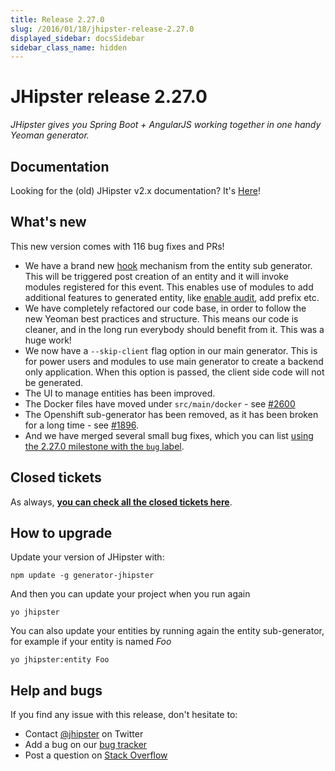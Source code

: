 ```yaml
---
title: Release 2.27.0
slug: /2016/01/18/jhipster-release-2.27.0
displayed_sidebar: docsSidebar
sidebar_class_name: hidden
---
```


JHipster release 2.27.0
==================

*JHipster gives you Spring Boot + AngularJS working together in one handy Yeoman generator.*

Documentation
----------

Looking for the (old) JHipster v2.x documentation? It's [Here](/documentation-archive)!

What's new
----------

This new version comes with 116 bug fixes and PRs!

- We have a brand new [hook](/modules/creating-a-module/#hooks) mechanism from the entity sub generator. This will be triggered post creation of an entity and it will invoke modules registered for this event. This enables use of modules to add additional features to generated entity, like [enable audit](/modules/marketplace/details/generator-jhipster-entity-audit/), add prefix etc.
- We have completely refactored our code base, in order to follow the new Yeoman best practices and structure. This means our code is cleaner, and in the long run everybody should benefit from it. This was a huge work!
- We now have a `--skip-client` flag option in our main generator. This is for power users and modules to use main generator to create a backend only application. When this option is passed, the client side code will not be generated.
- The UI to manage entities has been improved.
- The Docker files have moved under `src/main/docker` - see [#2600](https://github.com/jhipster/generator-jhipster/issues/2600)
- The Openshift sub-generator has been removed, as it has been broken for a long time - see [#1896](https://github.com/jhipster/generator-jhipster/issues/1896).
- And we have merged several small bug fixes, which you can list [using the 2.27.0 milestone with the `bug` label](https://github.com/jhipster/generator-jhipster/issues?utf8=%E2%9C%93&q=is%3Aissue+milestone%3A2.27.0+is%3Aclosed+label%3Abug).

Closed tickets
------------

As always, __[you can check all the closed tickets here](https://github.com/jhipster/generator-jhipster/issues?q=milestone%3A2.27.0+is%3Aclosed)__.

How to upgrade
------------

Update your version of JHipster with:

```
npm update -g generator-jhipster
```

And then you can update your project when you run again

```
yo jhipster
```

You can also update your entities by running again the entity sub-generator, for example if your entity is named _Foo_

```
yo jhipster:entity Foo
```

Help and bugs
--------------

If you find any issue with this release, don't hesitate to:

- Contact [@jhipster](https://twitter.com/jhipster) on Twitter
- Add a bug on our [bug tracker](https://github.com/jhipster/generator-jhipster/issues?state=open)
- Post a question on [Stack Overflow](http://stackoverflow.com/tags/jhipster/info)
